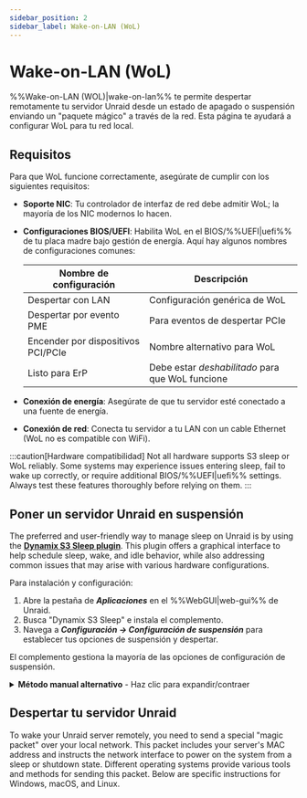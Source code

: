 ```yaml
---
sidebar_position: 2
sidebar_label: Wake-on-LAN (WoL)
---
```



# Wake-on-LAN (WoL)

%%Wake-on-LAN (WOL)|wake-on-lan%% te permite despertar remotamente tu servidor Unraid desde un estado de apagado o suspensión enviando un "paquete mágico" a través de la red. Esta página te ayudará a configurar WoL para tu red local.

## Requisitos

Para que WoL funcione correctamente, asegúrate de cumplir con los siguientes requisitos:

- **Soporte NIC**: Tu controlador de interfaz de red debe admitir WoL; la mayoría de los NIC modernos lo hacen.

- **Configuraciones BIOS/UEFI**: Habilita WoL en el BIOS/%%UEFI|uefi%% de tu placa madre bajo gestión de energía. Aquí hay algunos nombres de configuraciones comunes:

  | Nombre de configuración            | Descripción                                      |
  | ---------------------------------- | ------------------------------------------------ |
  | Despertar con LAN                  | Configuración genérica de WoL                    |
  | Despertar por evento PME           | Para eventos de despertar PCIe                   |
  | Encender por dispositivos PCI/PCIe | Nombre alternativo para WoL                      |
  | Listo para ErP                     | Debe estar *deshabilitado* para que WoL funcione |

- **Conexión de energía**: Asegúrate de que tu servidor esté conectado a una fuente de energía.

- **Conexión de red**: Conecta tu servidor a tu LAN con un cable Ethernet (WoL no es compatible con WiFi).

:::caution[Hardware compatibilidad]
Not all hardware supports S3 sleep or WoL reliably. Some systems may experience issues entering sleep, fail to wake up correctly, or require additional BIOS/%%UEFI|uefi%% settings. Always test these features thoroughly before relying on them.
:::

## Poner un servidor Unraid en suspensión

The preferred and user-friendly way to manage sleep on Unraid is by using the [**Dynamix S3 Sleep plugin**](https://unraid.net/community/apps/c/plugins/p3?srsltid=AfmBOorpfP2Psw_bCorklf-QVCUHvADYGsdbsAH-4CldU4V2hWgoO-09#r:~:text=%3E%3E-,Dynamix%20S3%20Sleep,-Dynamix%20Repository). This plugin offers a graphical interface to help schedule sleep, wake, and idle behavior, while also addressing common issues that may arise with various hardware configurations.

Para instalación y configuración:

1. Abre la pestaña de ***Aplicaciones*** en el %%WebGUI|web-gui%% de Unraid.
2. Busca "Dynamix S3 Sleep" e instala el complemento.
3. Navega a ***Configuración → Configuración de suspensión*** para establecer tus opciones de suspensión y despertar.

El complemento gestiona la mayoría de las opciones de configuración de suspensión.

<details>
  <summary><strong>Método manual alternativo</strong> - Haz clic para expandir/contraer</summary>

  Si deseas más control o necesitas personalización avanzada, puedes configurar los ajustes de suspensión y WoL a través de la línea de comandos. Este método es recomendado para usuarios avanzados.

  Para configurar la suspensión manualmente:

  1. Conéctate a tu servidor usando el terminal %%WebGUI|web-gui%% o [%%SSH|ssh%%](../../system-administration/advanced-tools/command-line-interface.mdx#accessing-the-terminal).

  2. Identifica tu interfaz de red principal (generalmente `eth0`) ejecutando el siguiente comando:

     ```
     ifconfig
     ```

     Anota la dirección MAC (etiquetada como `ether`).

  3. Habilita WoL en la interfaz con este comando:

     ```
     ethtool -s eth0 wol g
     ```

  4. Pon el servidor en suspensión ingresando este comando:

     ```
     echo -n mem > /sys/power/state
     ```

  :::caution[Persistencia]
  Los ajustes de WoL configurados manualmente **no son persistentes** a través de los reinicios por defecto. Para hacerlos permanentes:

  1. Crea un archivo `go` en tu unidad flash en `/boot/config/go`.

  2. Agrega esta línea:

  ```
  /sbin/ethtool -s eth0 wol g
  ```
  :::
</details>

## Despertar tu servidor Unraid

To wake your Unraid server remotely, you need to send a special "magic packet" over your local network. This packet includes your server's MAC address and instructs the network interface to power on the system from a sleep or shutdown state. Different operating systems provide various tools and methods for sending this packet. Below are specific instructions for Windows, macOS, and Linux.

<Tabs>
  <TabItem value="Windows" label="Windows">
    <WakeOnLanWindows />
  </TabItem>

  <TabItem value="macOS" label="macOS">
    <WakeOnLanMacos />
  </TabItem>

  <TabItem value="Linux" label="Linux">
    <WakeOnLanLinux />
  </TabItem>
</Tabs>
